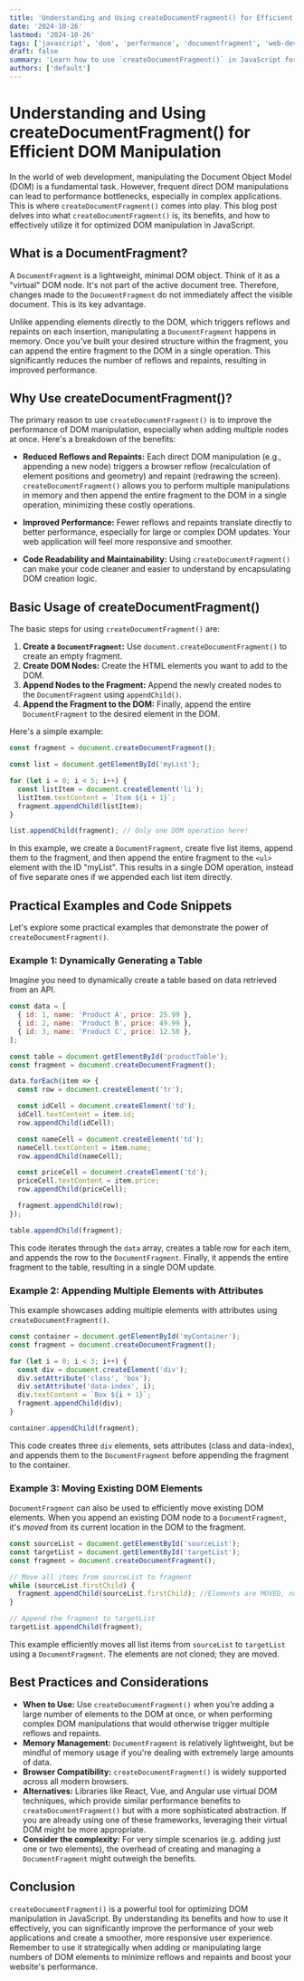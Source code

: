 ```yaml
---
title: 'Understanding and Using createDocumentFragment() for Efficient DOM Manipulation'
date: '2024-10-26'
lastmod: '2024-10-26'
tags: ['javascript', 'dom', 'performance', 'documentfragment', 'web-development', 'html']
draft: false
summary: 'Learn how to use `createDocumentFragment()` in JavaScript for efficient DOM manipulation. This guide covers its benefits, practical examples, and best practices for optimizing web application performance.'
authors: ['default']
---
```


# Understanding and Using createDocumentFragment() for Efficient DOM Manipulation

In the world of web development, manipulating the Document Object Model (DOM) is a fundamental task. However, frequent direct DOM manipulations can lead to performance bottlenecks, especially in complex applications. This is where `createDocumentFragment()` comes into play. This blog post delves into what `createDocumentFragment()` is, its benefits, and how to effectively utilize it for optimized DOM manipulation in JavaScript.

## What is a DocumentFragment?

A `DocumentFragment` is a lightweight, minimal DOM object. Think of it as a "virtual" DOM node. It's not part of the active document tree. Therefore, changes made to the `DocumentFragment` do not immediately affect the visible document. This is its key advantage.

Unlike appending elements directly to the DOM, which triggers reflows and repaints on each insertion, manipulating a `DocumentFragment` happens in memory.  Once you've built your desired structure within the fragment, you can append the entire fragment to the DOM in a single operation. This significantly reduces the number of reflows and repaints, resulting in improved performance.

## Why Use createDocumentFragment()?

The primary reason to use `createDocumentFragment()` is to improve the performance of DOM manipulation, especially when adding multiple nodes at once.  Here's a breakdown of the benefits:

*   **Reduced Reflows and Repaints:** Each direct DOM manipulation (e.g., appending a new node) triggers a browser reflow (recalculation of element positions and geometry) and repaint (redrawing the screen).  `createDocumentFragment()` allows you to perform multiple manipulations in memory and then append the entire fragment to the DOM in a single operation, minimizing these costly operations.

*   **Improved Performance:**  Fewer reflows and repaints translate directly to better performance, especially for large or complex DOM updates. Your web application will feel more responsive and smoother.

*   **Code Readability and Maintainability:**  Using `createDocumentFragment()` can make your code cleaner and easier to understand by encapsulating DOM creation logic.

## Basic Usage of createDocumentFragment()

The basic steps for using `createDocumentFragment()` are:

1.  **Create a `DocumentFragment`:** Use `document.createDocumentFragment()` to create an empty fragment.
2.  **Create DOM Nodes:**  Create the HTML elements you want to add to the DOM.
3.  **Append Nodes to the Fragment:**  Append the newly created nodes to the `DocumentFragment` using `appendChild()`.
4.  **Append the Fragment to the DOM:**  Finally, append the entire `DocumentFragment` to the desired element in the DOM.

Here's a simple example:

```javascript
const fragment = document.createDocumentFragment();

const list = document.getElementById('myList');

for (let i = 0; i < 5; i++) {
  const listItem = document.createElement('li');
  listItem.textContent = `Item ${i + 1}`;
  fragment.appendChild(listItem);
}

list.appendChild(fragment); // Only one DOM operation here!
```

In this example, we create a `DocumentFragment`, create five list items, append them to the fragment, and then append the entire fragment to the `<ul>` element with the ID "myList".  This results in a single DOM operation, instead of five separate ones if we appended each list item directly.

## Practical Examples and Code Snippets

Let's explore some practical examples that demonstrate the power of `createDocumentFragment()`.

### Example 1:  Dynamically Generating a Table

Imagine you need to dynamically create a table based on data retrieved from an API.

```javascript
const data = [
  { id: 1, name: 'Product A', price: 25.99 },
  { id: 2, name: 'Product B', price: 49.99 },
  { id: 3, name: 'Product C', price: 12.50 },
];

const table = document.getElementById('productTable');
const fragment = document.createDocumentFragment();

data.forEach(item => {
  const row = document.createElement('tr');

  const idCell = document.createElement('td');
  idCell.textContent = item.id;
  row.appendChild(idCell);

  const nameCell = document.createElement('td');
  nameCell.textContent = item.name;
  row.appendChild(nameCell);

  const priceCell = document.createElement('td');
  priceCell.textContent = item.price;
  row.appendChild(priceCell);

  fragment.appendChild(row);
});

table.appendChild(fragment);
```

This code iterates through the `data` array, creates a table row for each item, and appends the row to the `DocumentFragment`.  Finally, it appends the entire fragment to the table, resulting in a single DOM update.

### Example 2: Appending Multiple Elements with Attributes

This example showcases adding multiple elements with attributes using `createDocumentFragment()`.

```javascript
const container = document.getElementById('myContainer');
const fragment = document.createDocumentFragment();

for (let i = 0; i < 3; i++) {
  const div = document.createElement('div');
  div.setAttribute('class', 'box');
  div.setAttribute('data-index', i);
  div.textContent = `Box ${i + 1}`;
  fragment.appendChild(div);
}

container.appendChild(fragment);
```

This code creates three `div` elements, sets attributes (class and data-index), and appends them to the `DocumentFragment` before appending the fragment to the container.

### Example 3: Moving Existing DOM Elements

`DocumentFragment` can also be used to efficiently move existing DOM elements.  When you append an existing DOM node to a `DocumentFragment`, it's *moved* from its current location in the DOM to the fragment.

```javascript
const sourceList = document.getElementById('sourceList');
const targetList = document.getElementById('targetList');
const fragment = document.createDocumentFragment();

// Move all items from sourceList to fragment
while (sourceList.firstChild) {
  fragment.appendChild(sourceList.firstChild); //Elements are MOVED, not copied.
}

// Append the fragment to targetList
targetList.appendChild(fragment);
```

This example efficiently moves all list items from `sourceList` to `targetList` using a `DocumentFragment`.  The elements are not cloned; they are moved.

## Best Practices and Considerations

*   **When to Use:**  Use `createDocumentFragment()` when you're adding a large number of elements to the DOM at once, or when performing complex DOM manipulations that would otherwise trigger multiple reflows and repaints.
*   **Memory Management:**  `DocumentFragment` is relatively lightweight, but be mindful of memory usage if you're dealing with extremely large amounts of data.
*   **Browser Compatibility:**  `createDocumentFragment()` is widely supported across all modern browsers.
*   **Alternatives:**  Libraries like React, Vue, and Angular use virtual DOM techniques, which provide similar performance benefits to `createDocumentFragment()` but with a more sophisticated abstraction. If you are already using one of these frameworks, leveraging their virtual DOM might be more appropriate.
*   **Consider the complexity:** For very simple scenarios (e.g. adding just one or two elements), the overhead of creating and managing a `DocumentFragment` might outweigh the benefits.

## Conclusion

`createDocumentFragment()` is a powerful tool for optimizing DOM manipulation in JavaScript. By understanding its benefits and how to use it effectively, you can significantly improve the performance of your web applications and create a smoother, more responsive user experience.  Remember to use it strategically when adding or manipulating large numbers of DOM elements to minimize reflows and repaints and boost your website's performance.
